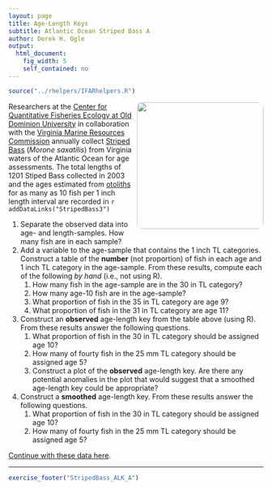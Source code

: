 ```yaml
---
layout: page
title: Age-Length Keys
subtitle: Atlantic Ocean Striped Bass A
author: Derek H. Ogle
output: 
  html_document: 
    fig_width: 5
    self_contained: no
---
```

```r
source("../rhelpers/IFARhelpers.R")
```

<img style="float: right; margin: 0px 0px 10px 10px; border-radius:10px;" src="imgs/striped-bass-1.jpg" width="250px" />
Researchers at the [Center for Quantitative Fisheries Ecology at Old Dominion University](http://www.odu.edu/sci/research/cqfe/research/ageing-lab) in collaboration with the [Virginia Marine Resources Commission](http://www.mrc.virginia.gov/) annually collect [Striped Bass](https://en.wikipedia.org/wiki/Striped_bass) (*Morone saxatilis*) from Virginia waters of the Atlantic Ocean for age assessments.  The total lengths of 1201 Stiped Bass collected in 2003 and the ages estimated from [otoliths](https://en.wikipedia.org/wiki/Otolith) for as many as 10 fish per 1 inch length interval are recorded in `r addDataLinks("StripedBass3")`

1. Separate the observed data into age- and length-samples.  How many fish are in each sample?
1. Add a variable to the age-sample that contains the 1 inch TL categories.  Construct a table of the **number** (not proportion) of fish in each age and 1 inch TL category in the age-sample.  From these results, compute each of the following *by hand* (i.e., not using R).
    1. How many fish in the age-sample are in the 30 in TL category?
    1. How many age-10 fish are in the age-sample?
    1. What proportion of fish in the 35 in TL category are age 9?
    1. What proportion of fish in the 31 in TL category are age 11?
1. Construct an **observed** age-length key from the table above (using R).  From these results answer the following questions.
    1. What proportion of fish in the 30 in TL category should be assigned age 10?
    1. How many of fourty fish in the 25 mm TL category should be assigned age 5?
    1. Construct a plot of the **observed** age-length key.  Are there any potential anomalies in the plot that would suggest that a smoothed age-length key could be appropriate?
1. Construct a **smoothed** age-length key.  From these results answer the following questions.
    1. What proportion of fish in the 30 in TL category should be assigned age 10?
    1. How many of fourty fish in the 25 mm TL category should be assigned age 5?

[Continue with these data here](StripedBass_ALK_B.html).

---
```r
exercise_footer("StripedBass_ALK_A")
```
